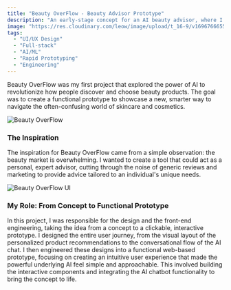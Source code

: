 ```yaml
---
title: "Beauty OverFlow - Beauty Advisor Prototype"
description: "An early-stage concept for an AI beauty advisor, where I led the product design and front-end engineering for the prototype."
image: "https://res.cloudinary.com/leow/image/upload/t_16-9/v1696766655/project/beauty-overflow/x0qszoezmsrjqhhhirnl.png"
tags:
  - "UI/UX Design"
  - "Full-stack"
  - "AI/ML"
  - "Rapid Prototyping"
  - "Engineering"
---
```



Beauty OverFlow was my first project that explored the power of AI to revolutionize how people discover and choose beauty products. The goal was to create a functional prototype to showcase a new, smarter way to navigate the often-confusing world of skincare and cosmetics.

<Image
  src="https://res.cloudinary.com/leow/image/upload/t_Large/v1696766655/project/beauty-overflow/x0qszoezmsrjqhhhirnl.png"
  alt="Beauty OverFlow"
  width={1200}
  height={716}
  loading="eager"
  class="max-w-md"
/>

### The Inspiration

The inspiration for Beauty OverFlow came from a simple observation: the beauty market is overwhelming. I wanted to create a tool that could act as a personal, expert advisor, cutting through the noise of generic reviews and marketing to provide advice tailored to an individual's unique needs.

<Image
  src="https://res.cloudinary.com/leow/image/upload/t_Large/v1760236930/project/beauty-overflow/bof1_btzghq.png"
  alt="Beauty OverFlow UI"
  width={1200}
  height={822}
  loading="eager"
  class="max-w-md"
/>

### My Role: From Concept to Functional Prototype

In this project, I was responsible for the design and the front-end engineering, taking the idea from a concept to a clickable, interactive prototype. I designed the entire user journey, from the visual layout of the personalized product recommendations to the conversational flow of the AI chat. I then engineered these designs into a functional web-based prototype, focusing on creating an intuitive user experience that made the powerful underlying AI feel simple and approachable. This involved building the interactive components and integrating the AI chatbot functionality to bring the concept to life.
